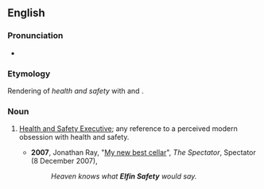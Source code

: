 ==English==

===Pronunciation===
* {{a|UK}} {{IPA|/ɛlˈfɪn ˌseɪf.ti/|lang=en}}

===Etymology===
Rendering of ''health and safety'' with {{w|Th-fronting}} and {{w|H-dropping}}.

===Noun===
{{en-noun|-}}

# {{context|British|informal|pejorative|humorous|lang=en}} [[w:Health and Safety Executive|Health and Safety Executive]]; any reference to a perceived modern obsession with health and safety.
#* '''2007''', Jonathan Ray, "[http://www.spectator.co.uk/scoff/388581/my-new-best-cellar.thtml My new best cellar]", ''The Spectator'', Spectator (8 December 2007),
#*: ''Heaven knows what '''Elfin Safety''' would say.''